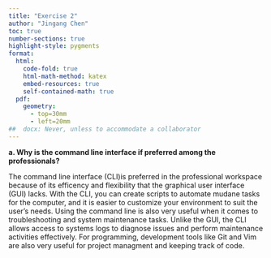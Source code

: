 ```yaml
---
title: "Exercise 2"
author: "Jingang Chen"
toc: true
number-sections: true
highlight-style: pygments
format: 
  html: 
    code-fold: true
    html-math-method: katex
    embed-resources: true
    self-contained-math: true	
  pdf: 
    geometry: 
      - top=30mm
      - left=20mm
##  docx: Never, unless to accommodate a collaborator
---
```


**a. Why is the command line interface if preferred among the professionals?**

The command line interface (CLI)is preferred in the professional workspace because of its efficency and flexibility that the graphical user interface (GUI) lacks. With the CLI, you can create scripts to automate mudane tasks for the computer, and it is easier to customize your environment to suit the user's needs. Using the command line is also very useful when it comes to troubleshooting and system maintenance tasks. Unlike the GUI, the CLI allows access to systems logs to diagnose issues and perform maintenance activities effectively. For programming, development tools like Git and Vim are also very useful for project managment and keeping track of code.

